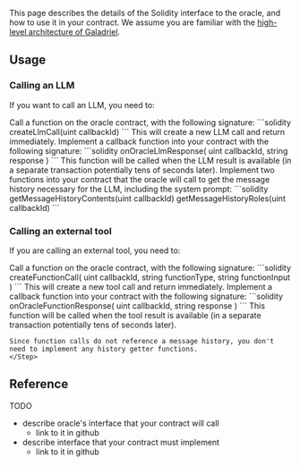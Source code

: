 This page describes the details of the Solidity interface to the oracle, and how to use it in your contract. We assume you are familiar with the [high-level architecture of Galadriel](/how-it-works).

## Usage

### Calling an LLM

If you want to call an LLM, you need to:

<Steps>
    <Step>
    Call a function on the oracle contract, with the following signature:
    ```solidity
    createLlmCall(uint callbackId)
    ```
    This will create a new LLM call and return immediately.
    </Step>
    <Step>
    Implement a callback function into your contract with the following signature:
    ```solidity
    onOracleLlmResponse(
        uint callbackId,
        string response
        )
    ```
    This function will be called when the LLM result is available (in a separate transaction potentially tens of seconds later).
    </Step>
    <Step>
    Implement two functions into your contract that the oracle will call to get the message history necessary for the LLM, including the system prompt:
    ```solidity
    getMessageHistoryContents(uint callbackId)
    getMessageHistoryRoles(uint callbackId)
    ```
    </Step>
</Steps>

### Calling an external tool

If you are calling an external tool, you need to:

<Steps>
    <Step>
    Call a function on the oracle contract, with the following signature:
    ```solidity
    createFunctionCall(
        uint callbackId,
        string functionType,
        string functionInput
        )
    ```
    This will create a new tool call and return immediately.
    </Step>
    <Step>
    Implement a callback function into your contract with the following signature:
    ```solidity
    onOracleFunctionResponse(
        uint callbackId,
        string response
        )
    ```
    This function will be called when the tool result is available (in a separate transaction potentially tens of seconds later).

    Since function calls do not reference a message history, you don't need to implement any history getter functions.
    </Step>
</Steps>


## Reference

TODO 
* describe oracle's interface that your contract will call
    * link to it in github
* describe interface that your contract must implement
    * link to it in github
